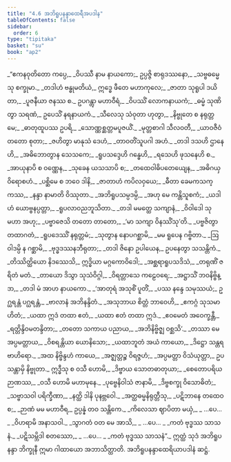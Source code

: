 ```yaml
---
title: "4.6 အဘိရူပနန္ဒာထေရီအပဒါန"
tableOfContents: false
sidebar:
  order: 6
type: "tipitaka"
basket: "su"
book: "ap2"
---
```



<DynamicBreadcrumb />

<Division number="143" book="ap2" e="ch" v="20" p="124">

<Paragraph number="1357" type="verses" book="ap2">
_“ဧကနဝုတိတော ကပ္ပေ,_  
_ဝိပဿီ နာမ နာယကော;_  
ဥပ္ပဇ္ဇိ စာရုဒဿနော,_  
_သဗ္ဗဓမ္မေသု စက္ခုမာ._  

</Paragraph>

</Division>
<Division number="144" book="ap2" e="ch" v="20" p="124">

<Paragraph number="1358" type="verses" book="ap2">
_တဒါဟံ ဗန္ဓုမတိယံ,_  
ဣဒ္ဓေ ဖီတေ မဟာကုလေ;_  
_ဇာတာ သုရူပါ ဒယိတာ,_  
_ပူဇနီယာ ဇနဿ စ._  

</Paragraph>

</Division>
<Division number="145" book="ap2" e="ch" v="20" p="124">

<Paragraph number="1359" book="ap2">
ဥပဂန္တွာ မဟာဝီရံ,_  
_ဝိပဿိံ လောကနာယကံ;_  
_ဓမ္မံ သုဏိတွာ သရဏံ,_  
ဥပေသိံ နရနာယကံ._  

</Paragraph>

</Division>
<Division number="146" book="ap2" e="ch" v="20" p="124">

<Paragraph number="1360" type="verses" book="ap2">
_သီလေသု သံဝုတာ ဟုတွာ,_  
_နိဗ္ဗုတေ စ နရုတ္တမေ;_  
_ဓာတုထူပဿ ဥပရိ,_  
_သောဏ္ဏစ္ဆတ္တမပူဇယိံ._  

</Paragraph>

</Division>
<Division number="147" book="ap2" e="ch" v="20" p="124">

<Paragraph number="1361" type="verses" book="ap2">
_မုတ္တစာဂါ သီလဝတီ,_  
_ယာဝဇီဝံ တတော စုတာ;_  
_ဇဟိတွာ မာနုသံ ဒေဟံ,_  
_တာဝတိံသူပဂါ အဟံ._  

</Paragraph>

</Division>
<Division number="148" book="ap2" e="ch" v="20" p="124">

<Paragraph number="1362" type="verses" book="ap2">
_တဒါ ဒသဟိ ဌာနေဟိ,_  
_အဓိဘောတွာန သေသကေ;_  
_ရူပသဒ္ဒေဟိ ဂန္ဓေဟိ,_  
_ရသေဟိ ဖုသနေဟိ စ._  

</Paragraph>

</Division>
<Division number="149" book="ap2" e="ch" v="20" p="124">

<Paragraph number="1363" type="verses" book="ap2">
_အာယုနာပိ စ ဝဏ္ဏေန,_  
_သုခေန ယသသာပိ စ;_  
_တထေဝါဓိပတေယျေန,_  
_အဓိဂယှ ဝိရောစဟံ._  

</Paragraph>

</Division>
<Division number="150" book="ap2" e="ch" v="20" p="125">

<Paragraph number="1364" type="verses" book="ap2">
_ပစ္ဆိမေ စ ဘဝေ ဒါနိ,_  
_ဇာတာဟံ ကပိလဝှယေ;_  
_ဓီတာ ခေမကသက္ကဿ,_  
_နန္ဒာ နာမာတိ ဝိဿုတာ._  

</Paragraph>

</Division>
<Division number="151" book="ap2" e="ch" v="20" p="125">

<Paragraph number="1365" type="verses" book="ap2">
_အဘိရူပသမ္ပဒမ္ပိ,_  
_အဟု မေ ကန္တိသူစကံ;_  
_ယဒါဟံ ယောဗ္ဗနပ္ပတ္တာ,_  
_ရူပလာဝညဘူသိတာ._  

</Paragraph>

</Division>
<Division number="152" book="ap2" e="ch" v="20" p="125">

<Paragraph number="1366" type="verses" book="ap2">
_တဒါ မမတ္ထေ သကျာနံ,_  
_ဝိဝါဒေါ သုမဟာ အဟု;_  
_ပဗ္ဗာဇေသိ တတော တာတော,_  
_‘မာ သကျာ ဝိနဿိံသု’တိ._  

</Paragraph>

</Division>
<Division number="153" book="ap2" e="ch" v="20" p="125">

<Paragraph number="1367" type="verses" book="ap2">
_ပဗ္ဗဇိတွာ တထာဂတံ,_  
_ရူပဒေဿိံ နရုတ္တမံ;_  
_သုတွာန နောပဂစ္ဆာမိ,_  
_မမ ရူပေန ဂဗ္ဗိတာ._  

</Paragraph>

</Division>
<Division number="154" book="ap2" e="ch" v="20" p="125">

<Paragraph number="1368" type="verses" book="ap2">
_ဩဝါဒမ္ပိ န ဂစ္ဆာမိ,_  
_ဗုဒ္ဓဒဿနဘီရုတာ;_  
_တဒါ ဇိနော ဥပါယေန,_  
ဥပနေတွာ သသန္တိကံ._  

</Paragraph>

</Division>
<Division number="155" book="ap2" e="ch" v="20" p="125">

<Paragraph number="1369" type="verses" book="ap2">
_တိဿိတ္ထိယော နိဒဿေသိ,_  
ဣဒ္ဓိယာ မဂ္ဂကောဝိဒေါ;_  
_အစ္ဆရာရူပသဒိသံ,_  
_တရုဏိံ ဇရိတံ မတံ._  

</Paragraph>

</Division>
<Division number="156" book="ap2" e="ch" v="20" p="125">

<Paragraph number="1370" type="verses" book="ap2">
_တာယော ဒိသွာ သုသံဝိဂ္ဂါ,_  
_ဝိရတ္တာသေ ကဠေဝရေ;_  
_အဋ္ဌာသိံ ဘဝနိဗ္ဗိန္ဒာ,_  
_တဒါ မံ အာဟ နာယကော._  

</Paragraph>

</Division>
<Division number="157" book="ap2" e="ch" v="20" p="125">

<Paragraph number="1371" type="verses" book="ap2">
_‘အာတုရံ အသုစိံ ပူတိံ,_  
_ပဿ နန္ဒေ သမုဿယံ;_  
ဥဂ္ဃရန္တံ ပဂ္ဃရန္တံ,_  
_ဗာလာနံ အဘိနန္ဒိတံ._  

</Paragraph>

</Division>
<Division number="158" book="ap2" e="ch" v="20" p="125">

<Paragraph number="1372" type="verses" book="ap2">
_အသုဘာယ စိတ္တံ ဘာဝေဟိ,_  
_ဧကဂ္ဂံ သုသမာဟိတံ;_  
_ယထာ ဣဒံ တထာ ဧတံ,_  
_ယထာ ဧတံ တထာ ဣဒံ._  

</Paragraph>

</Division>
<Division number="159" book="ap2" e="ch" v="20" p="125">

<Paragraph number="1373" type="verses" book="ap2">
_ဧဝမေတံ အဝေက္ခန္တီ,_  
_ရတ္တိန္ဒိဝမတန္ဒိတာ;_  
_တတော သကာယ ပညာယ,_  
_အဘိနိဗ္ဗိဇ္ဈ ဝစ္ဆသိ’._  

</Paragraph>

</Division>
<Division number="160" book="ap2" e="ch" v="20" p="125">

<Paragraph number="1374" type="verses" book="ap2">
_တဿာ မေ အပ္ပမတ္တာယ,_  
_ဝိစရန္တိယာ ယောနိသော;_  
_ယထာဘူတံ အယံ ကာယော,_  
_ဒိဋ္ဌော သန္တရဗာဟိရော._  

</Paragraph>

</Division>
<Division number="161" book="ap2" e="ch" v="20" p="125">

<Paragraph number="1375" type="verses" book="ap2">
_အထ နိဗ္ဗိန္ဒဟံ ကာယေ,_  
_အဇ္ဈတ္တဉ္စ ဝိရဇ္ဇဟံ;_  
_အပ္ပမတ္တာ ဝိသံယုတ္တာ,_  
ဥပသန္တာမှိ နိဗ္ဗုတာ._  

</Paragraph>

</Division>
<Division number="162" book="ap2" e="ch" v="20" p="126">

<Paragraph number="1376" type="verses" book="ap2">
ဣဒ္ဓီသု စ ဝသီ ဟောမိ,_  
_ဒိဗ္ဗာယ သောတဓာတုယာ;_  
_စေတောပရိယဉာဏဿ,_  
_ဝသီ ဟောမိ မဟာမုနေ._  

</Paragraph>

</Division>
<Division number="163" book="ap2" e="ch" v="20" p="126">

<Paragraph number="1377" type="verses" book="ap2">
_ပုဗ္ဗေနိဝါသံ ဇာနာမိ,_  
_ဒိဗ္ဗစက္ခု ဝိသောဓိတံ;_  
_သဗ္ဗာသဝါ ပရိက္ခီဏာ,_  
_နတ္ထိ ဒါနိ ပုနဗ္ဘဝေါ._  

</Paragraph>

</Division>
<Division number="164" book="ap2" e="ch" v="20" p="126">

<Paragraph number="1378" type="verses" book="ap2">
_အတ္ထဓမ္မနိရုတ္တီသု,_  
_ပဋိဘာနေ တထေဝ စ;_  
_ဉာဏံ မမ မဟာဝီရ,_  
ဥပ္ပန္နံ တဝ သန္တိကေ._  

</Paragraph>

</Division>
<Division number="165" book="ap2" e="ch" v="20" p="126">

<Paragraph number="1379" type="verses" book="ap2">
_ကိလေသာ ဈာပိတာ မယှံ,_  
_ …ပေ… _  
_ဝိဟရာမိ အနာသဝါ._  

</Paragraph>

</Division>
<Division number="166" book="ap2" e="ch" v="20" p="126">

<Paragraph number="1380" type="verses" book="ap2">
_သွာဂတံ ဝတ မေ အာသိ,_  
_ …ပေ… _  
_ကတံ ဗုဒ္ဓဿ သာသနံ._  

</Paragraph>

</Division>
<Division number="167" book="ap2" e="ch" v="20" p="126">

<Paragraph number="1381" type="verses" book="ap2">
_ပဋိသမ္ဘိဒါ စတဿော,_  
_ …ပေ… _  
_ကတံ ဗုဒ္ဓဿ သာသနံ”._  

</Paragraph>

<Paragraph number="1382" book="ap2">
ဣတ္ထံ သုဒံ အဘိရူပနန္ဒာ ဘိက္ခုနီ ဣမာ ဂါထာယော အဘာသိတ္ထာတိ.

</Paragraph>
</Division>

<Paragraph number="1383" type="center" book="ap2">
အဘိရူပနန္ဒာထေရိယာပဒါနံ ဆဋ္ဌံ.
</Paragraph>